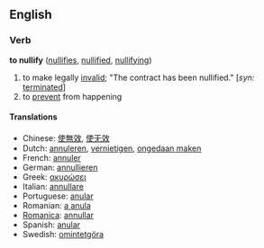 ==English==
=== Verb ===
'''to nullify''' ([[nullifies]], [[nullified]], [[nullifying]])

# to make legally [[invalid]]; "The contract has been nullified." [''syn:'' [[terminated]]]
# to [[prevent]] from happening

====Translations====
*Chinese: [[使無效]], [[使无效]]
*Dutch: [[annuleren]], [[vernietigen]], [[ongedaan maken]]
*French: [[annuler]]
*German: [[annullieren]]
*Greek: [[ακυρώσει]]
*Italian: [[annullare]]
*Portuguese: [[anular]]
*Romanian: [[a anula]]
*[[Romanica]]: [[annullar]]
*Spanish: [[anular]]
*Swedish: [[omintetgöra]]